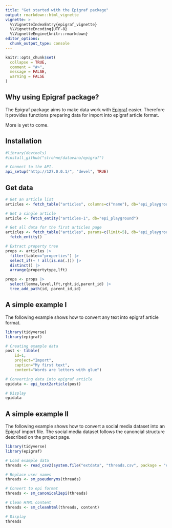 ```yaml
---
title: "Get started with the Epigraf package"
output: rmarkdown::html_vignette
vignette: >
  %\VignetteIndexEntry{epigraf_vignette}
  %\VignetteEncoding{UTF-8}
  %\VignetteEngine{knitr::rmarkdown}
editor_options: 
  chunk_output_type: console
---
```


```r
knitr::opts_chunk$set(
  collapse = TRUE,
  comment = "#>", 
  message = FALSE, 
  warning = FALSE
)
```

## Why using Epigraf package? 

The Epigraf package aims to make data work with [Epigraf](https://epigraf.inschriften.net/) easier. 
Therefore it provides functions preparing data for import into epigraf article format.  

More is yet to come. 

## Installation 

```r
#library(devtools)
#install_github("strohne/datavana/epigraf")

# Connect to the API.
api_setup("http://127.0.0.1/", "devel", TRUE)
```

## Get data

```r

# Get an article list
articles <- fetch_table("articles", columns=c("name"), db="epi_playground", maxpages=2)

# Get a single article
article <- fetch_entity("articles-1", db="epi_playground")

# Get all data for the first articles page
articles <- fetch_table("articles", params=c(limit=5), db="epi_playground", maxpages=1) |> 
  fetch_entity()

# Extract property tree
props <- articles |> 
  filter(table=="properties") |> 
  select_if(~ ! all(is.na(.))) |> 
  distinct() |> 
  arrange(propertytype,lft) 

props <- props |> 
  select(lemma,level,lft,rght,id,parent_id) |> 
  tree_add_path(id, parent_id,id)

```



## A simple example I 
The following example shows how to convert any text into epigraf article format. 
```r
library(tidyverse)
library(epigraf)

# Creating example data 
post <- tibble(
    id=1,
    project="Import",
    caption="My first text",
    content="Words are letters with glue")

# Converting data into epigraf article 
epidata <- epi_text2article(post)

# Display 
epidata

```


## A simple example II 
The following example shows how to convert a social media dataset into an Epigraf import file. 
The social media dataset follows the canoncial structure described on the project page.

```r
library(tidyverse)
library(epigraf)

# Load example data
threads <- read_csv2(system.file("extdata", "threads.csv", package = "epigraf"))

# Replace user names
threads <- sm_pseudonyms(threads)

# Convert to epi format
threads <- sm_canonical2epi(threads)

# Clean HTML content
threads <- sm_cleanhtml(threads, content)

# Display 
threads

```
